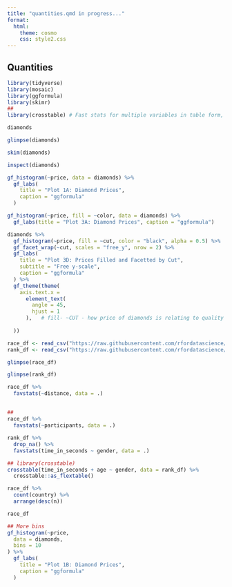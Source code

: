 ```yaml
---
title: "quantities.qmd in progress..."
format: 
  html:
    theme: cosmo
    css: style2.css
---
```


## Quantities

```r
library(tidyverse)
library(mosaic)
library(ggformula)
library(skimr)
##
library(crosstable) # Fast stats for multiple variables in table form, 
```

```r
diamonds
```

```r
glimpse(diamonds)
```

```r
skim(diamonds)

```

```r
inspect(diamonds)
```

```r

gf_histogram(~price, data = diamonds) %>%
  gf_labs(
    title = "Plot 1A: Diamond Prices",
    caption = "ggformula"
  )
```

```r

gf_histogram(~price, fill = ~color, data = diamonds) %>%
  gf_labs(title = "Plot 3A: Diamond Prices", caption = "ggformula")
```

```r
diamonds %>%
  gf_histogram(~price, fill = ~cut, color = "black", alpha = 0.5) %>%
  gf_facet_wrap(~cut, scales = "free_y", nrow = 2) %>%
  gf_labs(
    title = "Plot 3D: Prices Filled and Facetted by Cut",
    subtitle = "Free y-scale",
    caption = "ggformula"
  ) %>%
  gf_theme(theme(
    axis.text.x =
      element_text(
        angle = 45,
        hjust = 1
      ),   # fill- ~CUT - how price of diamonds is relating to quality 
            
  ))
```

```r
race_df <- read_csv("https://raw.githubusercontent.com/rfordatascience/tidytuesday/master/data/2021/2021-10-26/race.csv")
rank_df <- read_csv("https://raw.githubusercontent.com/rfordatascience/tidytuesday/master/data/2021/2021-10-26/ultra_rankings.csv")
```

```r
glimpse(race_df)
```

```r
glimpse(rank_df)
```

```r
race_df %>%
  favstats(~distance, data = .)
```

## 

```r
##
race_df %>%
  favstats(~participants, data = .)
```

```r

rank_df %>%
  drop_na() %>%
  favstats(time_in_seconds ~ gender, data = .)
```

```r
## library(crosstable)
crosstable(time_in_seconds + age ~ gender, data = rank_df) %>%
  crosstable::as_flextable()
```

```r
race_df %>%
  count(country) %>%
  arrange(desc(n))
```

```r
race_df
```

```r

## More bins
gf_histogram(~price,
  data = diamonds,
  bins = 10
) %>%
  gf_labs(
    title = "Plot 1B: Diamond Prices",
    caption = "ggformula"
  )
```
